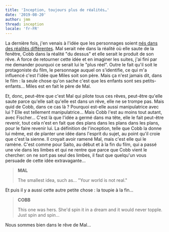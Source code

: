 ```yaml
---
title: 'Inception, toujours plus de réalités…'
date: '2019-08-20'
author: jmm
thread: inception
locale: 'fr-FR'
---
```


La dernière fois, j'en venais à l'idée que les personnages soient [nés dans des réalités différentes](/posts/20190813-inception-la-realite-quelle-realite). Mal serait née dans la réalité où elle saute de la fenêtre, Cobb dans la réalité "du dessus" et elle serait le produit de son rêve. A force de retourner cette idée et en imaginer les suites, j'ai fini par me demander pourquoi ce serait lui le "plus réel". Outre le fait qu'il soit le protagoniste du film, le personnage auquel on s'identifie, ce qui m'a influencé c'est l'idée que Miles soit son père. Mais ça n'est jamais dit, dans le film : la seule chose qu'on sache c'est que les enfants sont ses petits-enfants... Miles est en fait le père de Mal.

Et, donc, peut-être que c'est Mal qui pilote tous ces rêves, peut-être qu'elle saute parce qu'elle sait qu'elle est dans un rêve, elle ne se trompe pas. Mais quid de Cobb, dans ce cas là ? Pourquoi est-elle aussi manipulatrice avec lui ? Elle est tellement manipulatrice... Mais Cobb l'est au moins tout autant, avec Fischer... C'est là que l'idée a germé dans ma tête, elle le fait peut-être revenir, tout cela n'est en fait que des plans dans les plans dans les plans, pour le faire revenir lui. La définition de l'inception, telle que Cobb la donne lui même, est de planter une idée dans l'esprit du sujet, au point qu'il croie que c'est la sienne. Il croyait avoir ramené Mal, mais c'est elle qui le ramène. C'est comme pour Saito, au début et à la fin du film, qui a passé une vie dans les limbes et qui ne rentre que parce que Cobb vient le chercher: on ne sort pas seul des limbes, il faut que quelqu'un vous persuade de cette idée extravagante...

> **MAL**
>
> The smallest idea, such as... "Your world is not real."

Et puis il y a aussi cette autre petite chose : la toupie à la fin...

> **COBB**
>
> This one was hers. She'd spin it in a dream and it would never topple. Just spin and spin...

Nous sommes bien dans le rêve de Mal...

